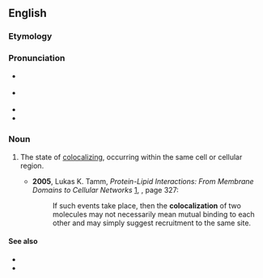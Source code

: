 ==English==
{{wikipedia}}

===Etymology===
{{prefix|co|localization|lang=en}}

===Pronunciation===
* {{a|GA}} {{IPA|ˌkoʊloʊkəlɪˈzeɪʃən|lang=en}}
* {{a|RP}} {{IPA|ˌkəʊləʊkəlaɪˈzeɪʃən|lang=en}}
* {{rhymes|eɪʃən|lang=en}}
* {{hyph|co|lo|cal|i|za|tion|lang=en}}

===Noun===
{{en-noun}}

# {{lb|en|cytology}} The state of [[colocalize|colocalizing]], occurring within the same cell or cellular region.
#* '''2005''', Lukas K. Tamm, ''Protein-Lipid Interactions: From Membrane Domains to Cellular Networks'' [http://books.google.com/books?id=og5QM8Jc-LUC], {{ISBN|3527311513}}, page 327:
#*: If such events take place, then the '''colocalization''' of two molecules may not necessarily mean mutual binding to each other and may simply suggest recruitment to the same site.

====See also====
* {{l|en|collocation}}
* {{l|en|colocation}}